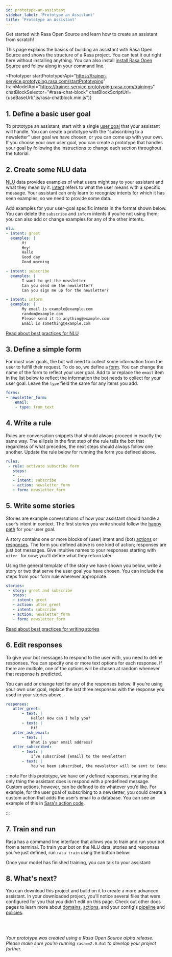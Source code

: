 ```yaml
---
id: prototype-an-assistant
sidebar_label: 'Prototype an Assistant'
title: 'Prototype an Assistant'
---
```


Get started with Rasa Open Source and learn how to create an assistant from scratch!

This page explains the basics of building an assistant with Rasa Open Source and shows the structure of a Rasa project.
You can test it out right here without installing anything. You can also install
[install Rasa Open Source](./installation.mdx) and follow along in your command line.

<Prototyper
  startPrototyperApi="https://trainer-service.prototyping.rasa.com/startPrototyping"
  trainModelApi="https://trainer-service.prototyping.rasa.com/trainings"
  chatBlockSelector="#rasa-chat-block"
  chatBlockScriptUrl={useBaseUrl("js/rasa-chatblock.min.js")}
>

## 1. Define a basic user goal

To prototype an assistant, start with a single [user goal](../glossary.mdx#user-goal)
that your assistant will handle. You can create a prototype with the "subscribing to a newsletter" user goal
we have chosen, or you can come up with your own. If you choose your own user goal,
you can create a prototype that handles your goal by following the instructions to change each
section throughout the tutorial.


## 2. Create some NLU data

[NLU](../glossary.mdx#rasa-nlu) data provides examples of what users might say to your assistant and what they mean by it.
[Intent](../glossary.mdx#intent)  refers to what the user means with a specific message.
Your assistant can only learn to recognize intents for which it has seen examples, so we need to provide some data.

Add examples for your user-goal specific intents in the format shown below.
You can delete the `subscribe` and `inform` intents if you’re not using them;
you can also add or change examples for any of the other intents.

```yaml live noResult name=nlu
nlu:
- intent: greet
  examples: |
       Hi
       Hey!
       Hallo
       Good day
       Good morning

- intent: subscribe
  examples: |
       I want to get the newsletter
       Can you send me the newsletter?
       Can you sign me up for the newsletter?

- intent: inform
  examples: |
       My email is example@example.com
       random@example.com
       Please send it to anything@example.com
       Email is something@example.com
```

[Read about best practices for NLU](../nlu/training-data-format.mdx)


## 3. Define a simple form

For most user goals, the bot will need to collect some information from the user to fulfill their request.
To do so, we define a [form](../glossary.mdx#form). You can change the name of the form to reflect your user goal.
Add to or replace the `email` item in the list below to reflect the information the bot needs
to collect for your user goal. Leave the `type` field the same for any items you add.

```yaml live noResult name=forms
forms:
- newsletter_form:
    email:
    - type: from_text
```

## 4. Write a rule

Rules are conversation snippets that should always proceed in exactly the same way. The ellipsis in the
first step of the rule tells the bot that regardless of what precedes, the next steps should always
follow one another. Update the rule below for running the form you defined above.

```yaml live noResult name=rules
rules:
 - rule: activate subscribe form
   steps:
   - ...
   - intent: subscribe
   - action: newsletter_form
   - form: newsletter_form
```

## 5. Write some stories

Stories are example conversations of how your assistant should handle a user’s intent in context.
The first stories you write should follow the [happy path](../glossary.mdx#happy--unhappy-paths) for your user goal.

A story contains one or more blocks of (user) intent and (bot) [actions](../glossary.mdx#action) or [responses](../glossary.mdx#template--response--utterance).
The form you defined above is one kind of action; responses are just bot messages.
Give intuitive names to your responses starting with `utter_` for now; you’ll define what they return later.

Using the general template of the story we have shown you below, write a story or two that serve
the user goal you have chosen. You can include the steps from your form rule wherever appropriate.

```yaml live noResult name=stories
stories:
 - story: greet and subscribe
   steps:
   - intent: greet
   - action: utter_greet
   - intent: subscribe
   - action: newsletter_form
   - form: newsletter_form
```

[Read about best practices for writing stories](../core/stories.mdx)


## 6. Edit responses

To give your bot messages to respond to the user with, you need to define responses.
You can specify one or more text options for each response. If there are multiple, one of the options
will be chosen at random whenever that response is predicted.

You can add or change text for any of the responses below. If you’re using your own user goal,
replace the last three responses with the response you used in your stories above.

```yaml live noResult name=responses
responses:
   utter_greet:
       - text: |
           Hello! How can I help you?
       - text: |
           Hi!
   utter_ask_email:
       - text: |
           What is your email address?
   utter_subscribed:
       - text: |
           I’ve subscribed {email} to the newsletter!
       - text: |
           You’ve been subscribed, the newsletter will be sent to {email}.
```

:::note
For this prototype, we have only defined responses, meaning the only thing the assistant does is respond with a
predefined message. Custom actions, however, can be defined to do whatever you’d like.
For example, for the user goal of subscribing to a newsletter, you could create a custom action
that adds the user’s email to a database. You can see an example of this
in [Sara's action code](https://github.com/RasaHQ/rasa-demo/blob/master/actions/actions.py).

:::

## 7. Train and run

Rasa has a command line interface that allows you to train and run your bot from a terminal.
To train your bot on the NLU data, stories and responses you’ve just defined, run `rasa train` using
the button below:

<TrainButton />

Once your model has finished training, you can talk to your assistant:

<div id="rasa-chat-block"></div>


## 8. What's next?

You can download this project and build on it to create a more advanced assistant.
In your downloaded project, you’ll notice several files that were configured for you that you didn’t edit on this page.
Check out other docs pages to learn more about [domains](../core/domains.mdx), [actions](../core/actions.mdx),
and your config's [pipeline](../nlu/choosing-a-pipeline.mdx) and [policies](../core/policies.mdx).

<DownloadButton />

<br/><br/>

*Your prototype was created using a Rasa Open Source alpha release. Please make sure
you're running* `rasa==2.0.0a1` *to develop your project further.*

</Prototyper>
